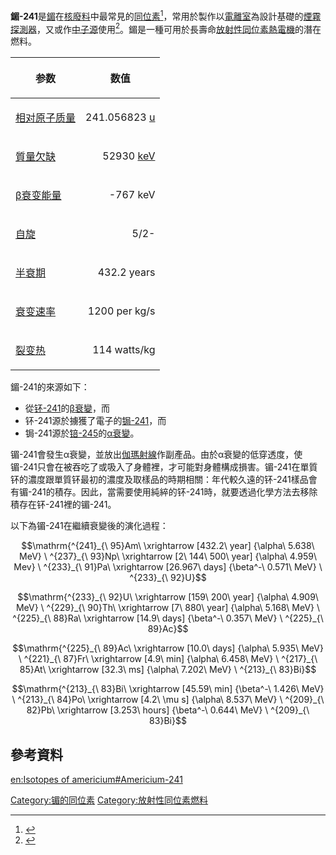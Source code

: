 {{NoteTA|G1=Chemistry}}
'''鎇-241'''是[[鎇|鎇]]在[[核廢料|核廢料]]中最常見的[[同位素|同位素]]<ref name="anl">{{cite book |url=http://www.ead.anl.gov/pub/doc/Americium.pdf |title="Americium" |author=[[阿貢國家實驗室|Argonne National Laboratory]] |publisher=EVS |date=2009-12-25 |deadurl=yes |archiveurl=https://web.archive.org/web/20110716164652/http://www.ead.anl.gov/pub/doc/americium.pdf |archivedate=2011-07-16 }}</ref>，常用於製作以[[電離室|電離室]]為設計基礎的[[煙霧探測器|煙霧探測器]]，又或作[[中子源|中子源]]使用<ref name=ATVHD>{{cite web |url=http://bbc.co.uk/horizon |author=[[科學特搜|科學特搜]] |title=? |date=2010-11-06 19:30-19:50}}{{deadlink}}</ref>。鎇是一種可用於長壽命[[放射性同位素熱電機|放射性同位素熱電機]]的潛在燃料。
{{Infobox isotope
 | alternate_names =
 | symbol = Am
 |CASNo = 
 |CASNo_ref=
 | mass_number = 241
 | mass = 241.056823
 | num_neutrons = 146
 | num_protons = 95
 | abundance =
 | halflife = 432.2 年
 | error_halflife =
 | background = #eee
 | text_color =
 | image = Americium-241.jpg
 | decay_product = neptunium-237
 | decay_symbol = Np
 | decay_mass = 237
 | decay_mode1 = [[α衰變|α衰變]]
 | decay_energy1 =
 | decay_mode2 = [[自發裂變|自發裂變]] (branching ratio 4×10<sup>-12</sup>)
 | decay_energy2 =
 | decay_mode3 =
 | decay_energy3 =
 | decay_mode4 =
 | decay_energy4 =
 | parent =
 | parent_symbol =
 | parent_mass =
 | parent_decay =
 | parent2 =
 | parent2_symbol =
 | parent2_mass =
 | parent2_decay =
 | spin = 5/2<sup>-</sup>
 | excess_energy = 52936.008
 | error1 =
 | binding_energy = 7543.272
 | error2 =
}}

{| class="wikitable"
|- 
! 参数 !! 数值
|-
| [[相对原子质量|相对原子质量]]                        
|align=right| 241.056823 [[原子量单位|u]]
|-
| [[質量欠缺|質量欠缺]]                        
|align=right| 52930 [[千电子伏特|keV]]
|-
| [[β衰变能量|β衰变能量]]
|align=right| -767 keV
|-
| [[自旋_(物理)|自旋]]                
|align=right| 5/2-
|-
| [[半衰期|半衰期]]                
|align=right| 432.2 years
|-
| [[衰变速率|衰变速率]]          
|align=right| 1200 per kg/s
|-
| [[裂变热|裂变热]]                         
|align=right| 114 watts/kg
|}

鎇-241的來源如下：
* 從[[钚-241|钚-241]]的[[β衰變|β衰變]]，而
* 钚-241源於擄獲了電子的[[锔-241|锔-241]]，而
* 锔-241源於[[锫-245|锫-245]]的[[α衰變|α衰變]]。

镅-241會發生α衰變，並放出[[伽瑪射線|伽瑪射線]]作副產品。由於α衰變的低穿透度，使镅-241只會在被吞吃了或吸入了身體裡，才可能對身體構成損害。镅-241在單質钚的濃度跟單質钚最初的濃度及取樣品的時期相關：年代較久遠的钚-241樣品會有镅-241的積存。因此，當需要使用純綷的钚-241時，就要透過化學方法去移除積存在钚-241裡的镅-241。

以下為镅-241在繼續衰變後的演化過程：

::<math>\mathrm{^{241}_{\ 95}Am\ \xrightarrow [432.2\ year] {\alpha\ 5.638\ MeV} \ ^{237}_{\ 93}Np\ \xrightarrow [2\ 144\ 500\ year] {\alpha\ 4.959\ Mev} \ ^{233}_{\ 91}Pa\ \xrightarrow [26.967\ days] {\beta^-\ 0.571\ MeV} \ ^{233}_{\ 92}U}</math>

::<math>\mathrm{^{233}_{\ 92}U\ \xrightarrow [159\ 200\ year] {\alpha\ 4.909\ MeV} \ ^{229}_{\ 90}Th\ \xrightarrow [7\ 880\ year] {\alpha\ 5.168\ MeV} \ ^{225}_{\ 88}Ra\ \xrightarrow [14.9\ days] {\beta^-\ 0.357\ MeV} \ ^{225}_{\ 89}Ac}</math>

::<math>\mathrm{^{225}_{\ 89}Ac\ \xrightarrow [10.0\ days] {\alpha\ 5.935\ MeV} \ ^{221}_{\ 87}Fr\ \xrightarrow [4.9\ min] {\alpha\ 6.458\ MeV} \ ^{217}_{\ 85}At\ \xrightarrow [32.3\ ms] {\alpha\ 7.202\ MeV} \ ^{213}_{\ 83}Bi}</math>

::<math>\mathrm{^{213}_{\ 83}Bi\ \xrightarrow [45.59\ min] {\beta^-\ 1.426\ MeV} \ ^{213}_{\ 84}Po\ \xrightarrow [4.2\ \mu s] {\alpha\ 8.537\ MeV} \ ^{209}_{\ 82}Pb\ \xrightarrow [3.253\ hours] {\beta^-\ 0.644\ MeV} \ ^{209}_{\ 83}Bi}</math>

== 參考資料 ==
{{reflist}}

[[Category:镅的同位素|Category:镅的同位素]]
[[Category:放射性同位素燃料|Category:放射性同位素燃料]]


[[en:Isotopes_of_americium#Americium-241|en:Isotopes of americium#Americium-241]]